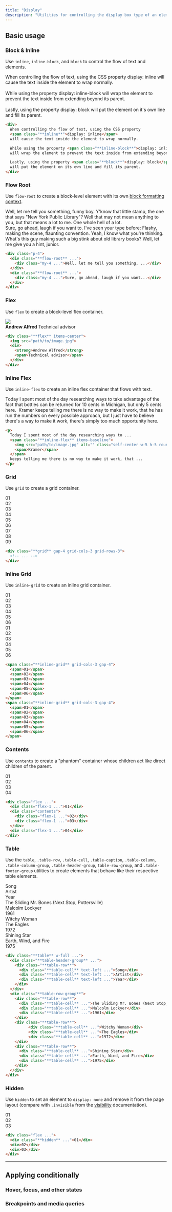 ```yaml
---
title: "Display"
description: "Utilities for controlling the display box type of an element."
---
```




## Basic usage

### Block & Inline

Use `inline`, `inline-block`, and `block` to control the flow of text and elements.

<Example p="none">
  <div class="mx-auto max-w-xs bg-white shadow-xl p-4 text-zinc-500 text-sm leading-6 sm:text-base sm:leading-7 dark:bg-zinc-800 dark:text-zinc-400">
    When controlling the flow of text, using the CSS property <span class="inline bg-blue-100 font-bold text-sm text-zinc-900 font-mono rounded dark:bg-zinc-600 dark:text-zinc-200">display: inline</span>
    will cause the text inside the element to wrap normally.
    <br><br>
    While using the property
    <span class="inline-block bg-blue-100 font-bold text-sm text-zinc-900 font-mono rounded dark:bg-zinc-600 dark:text-zinc-200">display: inline-block</span>
    will wrap the element to prevent the text inside from extending beyond its parent.
    <br><br>
    Lastly, using the property
    <span class="block bg-blue-100 font-bold text-sm text-zinc-900 font-mono rounded dark:bg-zinc-600 dark:text-zinc-200">display: block</span>
    will put the element on it's own line and fill its parent.
  </div>
</Example>

```html
<div>
  When controlling the flow of text, using the CSS property
  <span class="**inline**">display: inline</span>
  will cause the text inside the element to wrap normally.

  While using the property <span class="**inline-block**">display: inline-block</span>
  will wrap the element to prevent the text inside from extending beyond its parent.

  Lastly, using the property <span class="**block**">display: block</span>
  will put the element on its own line and fill its parent.
</div>
```

### Flow Root

Use `flow-root` to create a block-level element with its own [block formatting context](https://developer.mozilla.org/en-US/docs/Web/Guide/CSS/Block_formatting_context).

<Example p="none">
  <div class="mx-auto max-w-xs bg-white shadow-xl p-4 text-zinc-500 text-sm leading-6 sm:text-base sm:leading-7 dark:bg-zinc-800 dark:text-zinc-400">
    <div class="flow-root bg-stripes-purple mb-0.5">
      <div class="my-4 bg-white dark:bg-zinc-800">Well, let me tell you something, funny boy. Y'know that little stamp, the one that says "New York Public Library"? Well that may not mean anything to you, but that means a lot to me. One whole hell of a lot.</div>
    </div>
    <div class="flow-root bg-stripes-purple mt-0.5">
      <div class="my-4 bg-white dark:bg-zinc-800">Sure, go ahead, laugh if you want to. I've seen your type before: Flashy, making the scene, flaunting convention. Yeah, I know what you're thinking. What's this guy making such a big stink about old library books? Well, let me give you a hint, junior. </div>
    </div>
  </div>
</Example>

```html
<div class="p-4">
  <div class="**flow-root** ...">
    <div class="my-4 ...">Well, let me tell you something, ...</div>
  </div>
  <div class="**flow-root** ...">
    <div class="my-4 ...">Sure, go ahead, laugh if you want...</div>
  </div>
</div>
```

### Flex

Use `flex` to create a block-level flex container.

<Example p="none">
  <div class="mx-auto max-w-xs bg-white shadow-xl p-4 text-zinc-500 leading-6 flex justify-center dark:bg-zinc-800 dark:text-zinc-400">
    <div class="flex items-center gap-4 p-4">
      <img class="w-12 h-12 rounded-full" src="https://images.unsplash.com/photo-1501196354995-cbb51c65aaea?ixlib=rb-1.2.1&amp;ixid=MnwxMjA3fDB8MHxwaG90by1wYWdlfHx8fGVufDB8fHx8&amp;auto=format&amp;fit=facearea&amp;facepad=4&amp;w=256&amp;h=256&amp;q=80">
      <div class="flex flex-col">
        <strong class="text-zinc-900 font-medium dark:text-zinc-200">Andrew Alfred</strong>
        <span class="text-zinc-500 font-medium dark:text-zinc-400">Technical advisor</span>
      </div>
    </div>
  </div>
</Example>

```html
<div class="**flex** items-center">
  <img src="path/to/image.jpg">
  <div>
    <strong>Andrew Alfred</strong>
    <span>Technical advisor</span>
  </div>
</div>
```

### Inline Flex

Use `inline-flex` to create an inline flex container that flows with text.

<Example p="none">
  <p class="mx-auto max-w-lg bg-white shadow-xl p-4 text-zinc-500 text-sm leading-6 sm:text-base sm:leading-7 dark:bg-zinc-800 dark:text-zinc-400">
    Today I spent most of the day researching ways to take advantage of the fact that bottles can be returned for 10 cents in Michigan, but only 5 cents here. <span class="ml-1 inline-flex items-baseline">
      <img src="https://images.unsplash.com/photo-1501196354995-cbb51c65aaea?ixlib=rb-1.2.1&amp;ixid=MnwxMjA3fDB8MHxwaG90by1wYWdlfHx8fGVufDB8fHx8&amp;auto=format&amp;fit=facearea&amp;facepad=4&amp;w=256&amp;h=256&amp;q=80" alt="" class="self-center w-5 h-5 rounded-full mr-1" />
      <span class="font-medium text-zinc-900 dark:text-zinc-200">Kramer</span>
    </span> keeps telling me there is no way to make it work, that he has run the numbers on every possible approach, but I just have to believe there's a way to make it work, there's simply too much opportunity here.
  </p>
</Example>

```html
<p>
  Today I spent most of the day researching ways to ...
  <span class="**inline-flex** items-baseline">
    <img src="path/to/image.jpg" alt="" class="self-center w-5 h-5 rounded-full mx-1" />
    <span>Kramer</span>
  </span>
  keeps telling me there is no way to make it work, that ...
</p>
```

### Grid

Use `grid` to create a grid container.

<Example>
  <div class="grid grid-cols-3 grid-rows-3 gap-4 font-mono text-white text-sm font-bold leading-6 bg-stripes-fuchsia rounded-lg text-center">
    <div class="p-4 bg-fuchsia-500 shadow-lg rounded-lg">01</div>
    <div class="p-4 bg-fuchsia-500 shadow-lg rounded-lg">02</div>
    <div class="p-4 bg-fuchsia-500 shadow-lg rounded-lg">03</div>
    <div class="p-4 bg-fuchsia-500 shadow-lg rounded-lg">04</div>
    <div class="p-4 bg-fuchsia-500 shadow-lg rounded-lg">05</div>
    <div class="p-4 bg-fuchsia-500 shadow-lg rounded-lg">06</div>
    <div class="p-4 bg-fuchsia-500 shadow-lg rounded-lg">07</div>
    <div class="p-4 bg-fuchsia-500 shadow-lg rounded-lg">08</div>
    <div class="p-4 bg-fuchsia-500 shadow-lg rounded-lg">09</div>
  </div>
</Example>

```html
<div class="**grid** gap-4 grid-cols-3 grid-rows-3">
  <!-- ... -->
</div>
```

### Inline Grid

Use `inline-grid` to create an inline grid container.

<Example p="none">
  <div class="space-x-3 overflow-x-scroll w-full p-8 whitespace-nowrap">
    <div class="inline-grid grid-cols-3 gap-4 font-mono text-white text-sm font-bold leading-6 bg-stripes-blue rounded-lg text-center">
      <div class="p-4 w-14 h-14 bg-blue-500 shadow-lg rounded-lg">01</div>
      <div class="p-4 w-14 h-14 bg-blue-500 shadow-lg rounded-lg">02</div>
      <div class="p-4 w-14 h-14 bg-blue-500 shadow-lg rounded-lg">03</div>
      <div class="p-4 w-14 h-14 bg-blue-500 shadow-lg rounded-lg">04</div>
      <div class="p-4 w-14 h-14 bg-blue-500 shadow-lg rounded-lg">05</div>
      <div class="p-4 w-14 h-14 bg-blue-500 shadow-lg rounded-lg">06</div>
    </div>
    <div class="inline-grid grid-cols-3 gap-4 font-mono text-white text-sm font-bold leading-6 bg-stripes-blue rounded-lg text-center">
      <div class="p-4 w-14 h-14 bg-blue-500 shadow-lg rounded-lg">01</div>
      <div class="p-4 w-14 h-14 bg-blue-500 shadow-lg rounded-lg">02</div>
      <div class="p-4 w-14 h-14 bg-blue-500 shadow-lg rounded-lg">03</div>
      <div class="p-4 w-14 h-14 bg-blue-500 shadow-lg rounded-lg">04</div>
      <div class="p-4 w-14 h-14 bg-blue-500 shadow-lg rounded-lg">05</div>
      <div class="p-4 w-14 h-14 bg-blue-500 shadow-lg rounded-lg">06</div>
    </div>
  </div>
</Example>

```html
<span class="**inline-grid** grid-cols-3 gap-4">
  <span>01</span>
  <span>02</span>
  <span>03</span>
  <span>04</span>
  <span>05</span>
  <span>06</span>
</span>
<span class="**inline-grid** grid-cols-3 gap-4">
  <span>01</span>
  <span>02</span>
  <span>03</span>
  <span>04</span>
  <span>05</span>
  <span>06</span>
</span>
```

### Contents

Use `contents` to create a "phantom" container whose children act like direct children of the parent.

<Example>
  <div class="flex gap-4 font-mono text-white text-sm font-bold leading-6 bg-stripes-purple rounded-lg text-center">
    <div class="flex-1 p-4 bg-purple-500 shadow-lg rounded-lg">01</div>
    <div class="contents">
      <div class="flex-1 p-4 bg-purple-500 shadow-lg rounded-lg">02</div>
      <div class="flex-1 p-4 bg-purple-500 shadow-lg rounded-lg">03</div>
    </div>
    <div class="flex-1 p-4 bg-purple-500 shadow-lg rounded-lg">04</div>
  </div>
</Example>

```html
<div class="flex ...">
  <div class="flex-1 ...">01</div>
  <div class="contents">
    <div class="flex-1 ...">02</div>
    <div class="flex-1 ...">03</div>
  </div>
  <div class="flex-1 ...">04</div>
</div>
```

### Table

Use the `table`, `.table-row`, `.table-cell`, `.table-caption`, `.table-column`, `.table-column-group`, `.table-header-group`, `table-row-group`, and `.table-footer-group` utilities to create elements that behave like their respective table elements.

<Example p="none">
  <div class="shadow-sm overflow-hidden my-8">
    <div class="table border-collapse table-auto w-full text-sm">
      <div class="table-header-group">
        <div class="table-row">
          <div class="table-cell border-b dark:border-zinc-600 font-medium p-4 pl-8 pt-0 pb-3 text-zinc-400 dark:text-zinc-200 text-left">Song</div>
          <div class="table-cell border-b dark:border-zinc-600 font-medium p-4 pt-0 pb-3 text-zinc-400 dark:text-zinc-200 text-left">Artist</div>
          <div class="table-cell border-b dark:border-zinc-600 font-medium p-4 pr-8 pt-0 pb-3 text-zinc-400 dark:text-zinc-200 text-left">Year</div>
        </div>
      </div>
      <div class="table-row-group bg-white dark:bg-zinc-800">
        <div class="table-row">
          <div class="table-cell border-b border-zinc-100 dark:border-zinc-700 p-4 pl-8 text-zinc-500 dark:text-zinc-400">The Sliding Mr. Bones (Next Stop, Pottersville)</div>
          <div class="table-cell border-b border-zinc-100 dark:border-zinc-700 p-4 text-zinc-500 dark:text-zinc-400">Malcolm Lockyer</div>
          <div class="table-cell border-b border-zinc-100 dark:border-zinc-700 p-4 pr-8 text-zinc-500 dark:text-zinc-400">1961</div>
        </div>
        <div class="table-row">
          <div class="table-cell border-b border-zinc-100 dark:border-zinc-700 p-4 pl-8 text-zinc-500 dark:text-zinc-400">Witchy Woman</div>
          <div class="table-cell border-b border-zinc-100 dark:border-zinc-700 p-4 text-zinc-500 dark:text-zinc-400">The Eagles</div>
          <div class="table-cell border-b border-zinc-100 dark:border-zinc-700 p-4 pr-8 text-zinc-500 dark:text-zinc-400">1972</div>
        </div>
        <div class="table-row">
          <div class="table-cell border-b border-zinc-200 dark:border-zinc-600 p-4 pl-8 text-zinc-500 dark:text-zinc-400">Shining Star</div>
          <div class="table-cell border-b border-zinc-200 dark:border-zinc-600 p-4 text-zinc-500 dark:text-zinc-400">Earth, Wind, and Fire</div>
          <div class="table-cell border-b border-zinc-200 dark:border-zinc-600 p-4 pr-8 text-zinc-500 dark:text-zinc-400">1975</div>
        </div>
      </div>
    </div>
  </div>
</Example>

```html
<div class="**table** w-full ...">
  <div class="**table-header-group** ...">
    <div class="**table-row**">
      <div class="**table-cell** text-left ...">Song</div>
      <div class="**table-cell** text-left ...">Artist</div>
      <div class="**table-cell** text-left ...">Year</div>
    </div>
  </div>
  <div class="**table-row-group**">
    <div class="**table-row**">
      <div class="**table-cell** ...">The Sliding Mr. Bones (Next Stop, Pottersville)</div>
      <div class="**table-cell** ...">Malcolm Lockyer</div>
      <div class="**table-cell** ...">1961</div>
    </div>
    <div class="**table-row**">
          <div class="**table-cell** ...">Witchy Woman</div>
          <div class="**table-cell** ...">The Eagles</div>
          <div class="**table-cell** ...">1972</div>
    </div>
    <div class="**table-row**">
      <div class="**table-cell** ...">Shining Star</div>
      <div class="**table-cell** ...">Earth, Wind, and Fire</div>
      <div class="**table-cell** ...">1975</div>
    </div>
  </div>
</div>
```

### Hidden

Use `hidden` to set an element to `display: none` and remove it from the page layout (compare with `.invisible` from the [visibility](/docs/visibility#invisible) documentation).

<Example>
  <div class="flex gap-4 font-mono text-white text-sm font-bold leading-6 bg-stripes-purple rounded-lg text-center">
    <div class="hidden p-4 w-14 h-14 bg-purple-500 shadow-lg rounded-lg">01</div>
    <div class="p-4 w-14 h-14 bg-purple-500 shadow-lg rounded-lg">02</div>
    <div class="p-4 w-14 h-14 bg-purple-500 shadow-lg rounded-lg">03</div>
  </div>
</Example>

```html
<div class="flex ...">
  <div class="**hidden** ...">01</div>
  <div>02</div>
  <div>03</div>
</div>
```

---

## <Heading ignore>Applying conditionally</Heading>

### <Heading ignore>Hover, focus, and other states</Heading>

<HoverFocusAndOtherStates defaultClass="flex" featuredClass="inline-flex" />

### <Heading ignore>Breakpoints and media queries</Heading>

<BreakpointsAndMediaQueries defaultClass="flex" featuredClass="inline-flex" />
